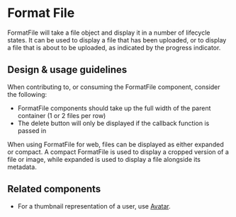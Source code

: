 
<Meta
  title="Components/Images and Icons/FormatFile/Docs"
  component={FormatFile}
/>

# Format File

FormatFile will take a file object and display it in a number of lifecycle
states. It can be used to display a file that has been uploaded, or to display a
file that is about to be uploaded, as indicated by the progress indicator.

## Design & usage guidelines

When contributing to, or consuming the FormatFile component, consider the
following:

- FormatFile components should take up the full width of the parent container (1
  or 2 files per row)
- The delete button will only be displayed if the callback function is passed in

When using FormatFile for web, files can be displayed as either expanded or
compact. A compact FormatFile is used to display a cropped version of a file or
image, while expanded is used to display a file alongside its metadata.

## Related components

- For a thumbnail representation of a user, use
  [Avatar](../?path=/docs/components-images-and-icons-avatar-docs--page).
